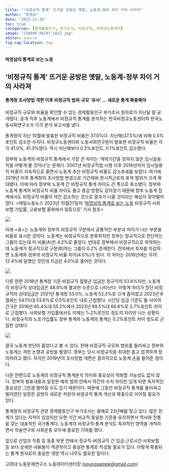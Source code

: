 ```yaml
---
title: "‘비정규직 통계’ 뜨거운 공방은 옛말, 노동계-정부 차이 거의 사라져"
author: "박영삼"
date: "2023-11-24"
toc: true
categories: [경제활동인구, 부가조사, 비정규직, 비정규노동센터]
image: "218940_96197_5812.jpg"
editor: source
fig-cap-location: top
---
```


#### 박영삼의 통계로 보는 노동 {#박영삼의-통계로-보는-노동}

## ‘비정규직 통계’ 뜨거운 공방은 옛말, 노동계-정부 차이 거의 사라져

#### 통계청 조사방법 개편 이후 비정규직 범위·규모 ‘유사’ … 새로운 통계 확충해야

비정규직 규모와 비율을 확인할 수 있는 경제활동인구 부가조사 원자료가 지난달 말 공개됐다. 공개 직후 노동계에서 비정규직 통계를 분석하는 한국비정규노동센터와 한국노동사회연구소가 각각 분석 보고서를 냈다.

통계청이 지난 10월에 발표한 비정규직 비율은 37.0%다. 지난해(37.5%)에 비해 0.5%포인트 감소한 수치다. 비정규노동센터와 노동사회연구원이 발표한 비정규직 비율은 각각 41.0%, 41.3%였다. 역시 지난해보다 0.3%포인트, 0.1%포인트 감소했다.

정부와 노동계의 비정규직 통계에서 가장 큰 차이는 ‘계약기간을 정하지 않은 임시일용직을 어떻게 볼 것이냐’는 문제다. 2007년 비정규직법 시행 이후 2018년까지 임시일용직 비중이 지속적으로 줄면서 노동계 추산 비정규직 비율도 감소추세를 보였다. 여기에 2019년 이후 통계청의 조사방법 변경으로 기간제와 한시적근로의 포착 범위가 크게 확대됐다. 이에 따라 정부와 노동계 간 비정규직 통계 차이도 큰 폭으로 축소됐다. 정부와 노동계 통계의 비정규직 비율 차이도 줄고 증감 방향도 같아졌기 때문에 향후 노동계 집계에서도 비정규직 비율이 약간 감소하는 것으로 결과가 나올 것이라는 예상이 맞아떨어졌다. \<매일노동뉴스 2023년 10월27일자 ‘[박영삼의 통계로 보는 노동](https://www.labortoday.co.kr/news/articleView.html?idxno=217953) 비정규직 사회보험 가입률, 고용보험 꼴찌에서 일등으로’ 기사 참조\>

![](218940_96197_5812.jpg){fig-align="center"}

아래 <표>는 노동계와 정부의 비정규직 구분에서 공통적인 부분과 차이가 나는 부분을 비율로 표시한 것이다. 노동계는 비정규직으로 분류하지만 정부는 정규직으로 판단하는 그룹이 있는데 이 비율(A)은 4.2%로 줄었다. 반대로 정부에서 비정규직으로 파악하는데 노동계가 정규직으로 구분(B)하는 그룹이 0.2% 존재한다. 전자에서 후자를 차감하면 노동계와 정부의 비정규직 비율 차이(4.0%)가 된다. 이 차이는 2016년에는 무려 12.4%에 달했던 것인데 지금은 4.0%로 줄어든 것이다.

![](218940_96198_5812.jpg){fig-align="center"}

다른 한편 2016년 통계청 기준 비정규직 월평균 임금은 정규직의 53.6%지만, 노동계의 비정규직 상대임금은 48.9%에 불과한 수준으로 나타난다. 이렇게 차이가 컸던 비정규직의 상대임금은 2021년 통계청 53.0%, 노동계 52,3%로 크게 좁혀졌고 2023년 8월에는 54.1%대 53.6%로 0.5%포인트 내로 근접했다. 시간당 임금 기준도 둘 사이의 간극은 2016년 65.4%대 55.2%에서 2023년 69.5%대 66.8%로 2.7%포인트 차이로 근접했다. 사회보험 가입률에서도 이제는 1\~2%포인트 정도의 차이만 나는 상황이다. 비정규직의 노조가입률도 정부 통계와 노동계의 통계는 0.2%포인트 차이 정도로 근접한 상태다.

![](218940_96199_5812.jpg){fig-align="center"}

결국 노동계 판단이 옳았다고 볼 수 있다. 한때 비정규직 규모와 범위를 둘러싸고 정부와 노동계는 격한 논쟁과 공방을 벌였다. 정부는 당시 비정규직을 최대한 좁고 엄격하게 정의하려고 했다. 하지만 2019년의 조사방법 개편은 결과적으로 노동계 손을 들어준 셈이다.

다른 한편으로 노동계의 비정규직 통계분석 의미와 중요성이 약화할 가능성도 없지 않다. 정부의 발표내용과 일정한 예측 범위 안에서 약간의 수치 차이만 있게 되면 독자적인 중요성은 그만큼 떨어질 수도 있기 때문이다. 때문에 그동안 비정규직 통계를 둘러싸고 벌어졌던 일정한 공방이 새로운 차원의 비정규직 통계 개선과 확충으로 이어질 필요가 있다.

통계청의 비정규직 관련 경제활동인구 부가조사는 올해로 23년째를 맞고 있다. 많은 한계가 있다는 지적이 있었지만 오랜 기간 비교적 동일한 기준을 유지하면서 역사와 전통을 갖는 대표적인 국가통계다. 노동계의 비정규직 통계 분석도 독자적인 영역을 개척하면서 학술연구와 사회운동 모두에 중요한 기여를 했다.

앞으로 산업과 직종 등 동종 부문 안에서 정규직-비정규직 간 임금·근로시간·사회보험 등 보다 상세한 내용들이 객관적이고 충실한 통계로 작성될 필요가 있다. 이렇게 확충되는 통계 원자료의 충실한 개방 역시 너무도 필요한 일이다.

고려대 노동문제연구소 노동데이터센터장 ([youngsampk\@gmail.com](youngsampk@gmail.com))\
